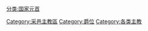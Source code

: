[[分类:国家元首|分类:国家元首]]
[[Category:采邑主教區|Category:采邑主教區]]
[[Category:爵位|Category:爵位]]
[[Category:各类主教|Category:各类主教]]